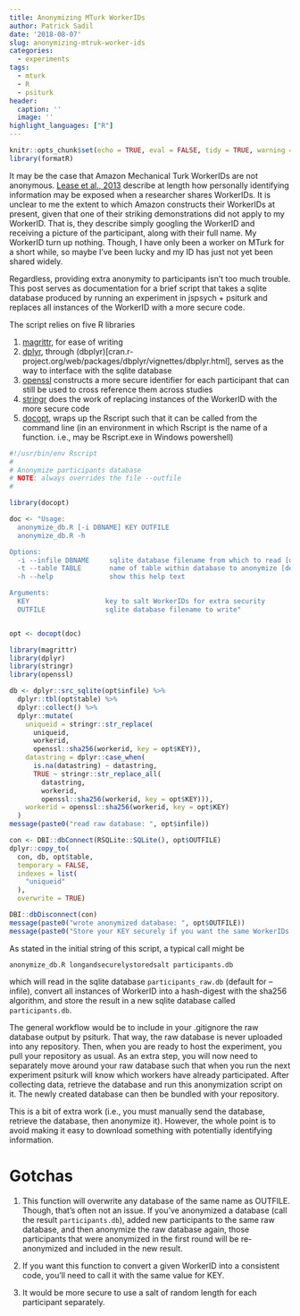 ```yaml
---
title: Anonymizing MTurk WorkerIDs
author: Patrick Sadil
date: '2018-08-07'
slug: anonymizing-mtruk-worker-ids
categories:
  - experiments
tags:
  - mturk
  - R
  - psiturk
header:
  caption: ''
  image: ''
highlight_languages: ["R"]
---
```


```r
knitr::opts_chunk$set(echo = TRUE, eval = FALSE, tidy = TRUE, warning = FALSE, message = FALSE)
library(formatR)
```

It may be the case that Amazon Mechanical Turk WorkerIDs are not anonymous. [Lease et al., 2013](https://papers.ssrn.com/sol3/papers.cfm?abstract_id=2228728) describe at length how personally identifying information may be exposed when a researcher shares WorkerIDs. It is unclear to me the extent to which Amazon constructs their WorkerIDs at present, given that one of their striking demonstrations did not apply to my WorkerID. That is, they describe simply googling the WorkerID and receiving a picture of the participant, along with their full name. My WorkerID turn up nothing. Though, I have only been a worker on MTurk for a short while, so maybe I've been lucky and my ID has just not yet been shared widely.

Regardless, providing extra anonymity to participants isn't too much trouble. This post serves as documentation for a brief script that takes a sqlite database produced by running an experiment in jspsych + psiturk and replaces all instances of the WorkerID with a more secure code.

The script relies on five R libraries

1. [magrittr](https://magrittr.tidyverse.org), for ease of writing
2. [dplyr](https://dplyr.tidyverse.org), through (dbplyr)[cran.r-project.org/web/packages/dbplyr/vignettes/dbplyr.html], serves as the way to interface with the sqlite database
3. [openssl](https://github.com/jeroen/openssl#readme) constructs a more secure identifier for each participant that can still be used to cross reference them across studies
4. [stringr](https://stringr.tidyverse.org) does the work of replacing instances of the WorkerID with the more secure code
5. [docopt](https://github.com/docopt/docopt.R), wraps up the Rscript such that it can be called from the command line (in an environment in which Rscript is the name of a function. i.e., may be Rscript.exe in Windows powershell)


```r
#!/usr/bin/env Rscript
#
# Anonymize participants database
# NOTE: always overrides the file --outfile
#

library(docopt)

doc <- "Usage: 
  anonymize_db.R [-i DBNAME] KEY OUTFILE
  anonymize_db.R -h

Options:
  -i --infile DBNAME     sqlite database filename from which to read [default: participants_raw.db]
  -t --table TABLE       name of table within database to anonymize [default: participants]
  -h --help              show this help text

Arguments:
  KEY                   key to salt WorkerIDs for extra security
  OUTFILE               sqlite database filename to write"


opt <- docopt(doc)

library(magrittr)
library(dplyr)
library(stringr)
library(openssl)

db <- dplyr::src_sqlite(opt$infile) %>%
  dplyr::tbl(opt$table) %>%
  dplyr::collect() %>%
  dplyr::mutate(
    uniqueid = stringr::str_replace(
      uniqueid, 
      workerid, 
      openssl::sha256(workerid, key = opt$KEY)),
    datastring = dplyr::case_when(
      is.na(datastring) ~ datastring,
      TRUE ~ stringr::str_replace_all(
        datastring, 
        workerid, 
        openssl::sha256(workerid, key = opt$KEY))),
    workerid = openssl::sha256(workerid, key = opt$KEY)
  )
message(paste0("read raw database: ", opt$infile))

con <- DBI::dbConnect(RSQLite::SQLite(), opt$OUTFILE)
dplyr::copy_to(
  con, db, opt$table,   
  temporary = FALSE, 
  indexes = list(
    "uniqueid" 
  ),
  overwrite = TRUE)

DBI::dbDisconnect(con)
message(paste0("wrote anonymized database: ", opt$OUTFILE))
message(paste0("Store your KEY securely if you want the same WorkerIDs to create the same HMACs!"))
```

As stated in the initial string of this script, a typical call might be

`anonymize_db.R longandsecurelystoredsalt participants.db`

which will read in the sqlite database `participants_raw.db` (default for --infile), convert all instances of WorkerID into a hash-digest with the sha256 algorithm, and store the result in a new sqlite database called `participants.db`.

The general workflow would be to include in your .gitignore the raw database output by psiturk. That way, the raw database is never uploaded into any repository. Then, when you are ready to host the experiment, you pull your repository as usual. As an extra step, you will now need to separately move around your raw database such that when you run the next experiment psiturk will know which workers have already participated. After collecting data, retrieve the database and run this anonymization script on it. The newly created database can then be bundled with your repository.

This is a bit of extra work (i.e., you must manually send the database, retrieve the database, then anonymize it). However, the whole point is to avoid making it easy to download something with potentially identifying information.

# Gotchas

1. This function will overwrite any database of the same name as OUTFILE. Though, that's often not an issue. If you've anonymized a database (call the result `participants.db`), added new participants to the same raw database, and then anonymize the raw database again, those participants that were anonymized in the first round will be re-anonymized and included in the new result. 

2. If you want this function to convert a given WorkerID into a consistent code, you'll need to call it with the same value for KEY. 

3. It would be more secure to use a salt of random length for each participant separately.
